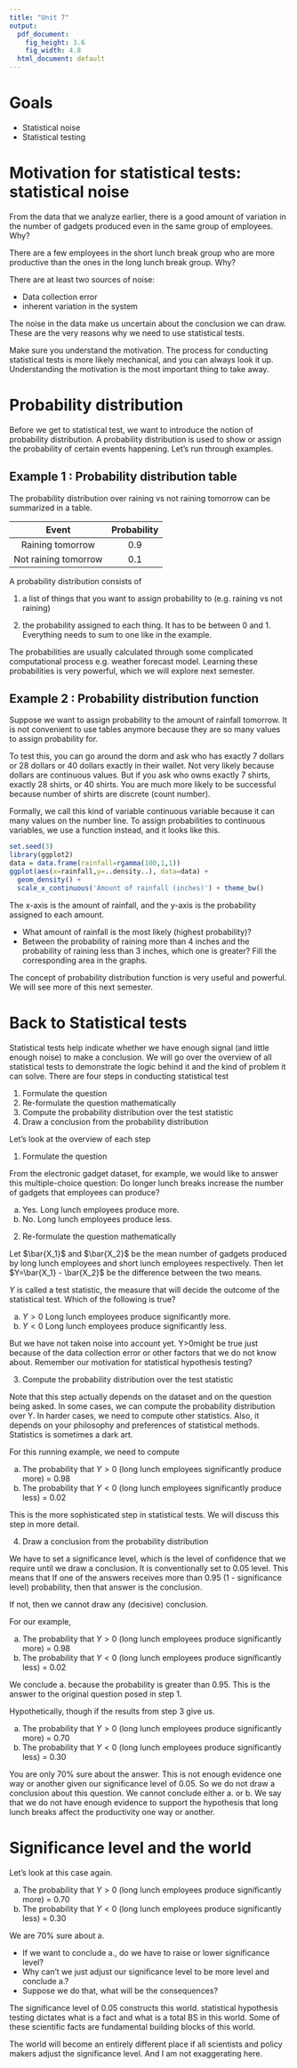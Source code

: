 ```yaml
---
title: "Unit 7"
output:
  pdf_document:
    fig_height: 3.6
    fig_width: 4.8
  html_document: default
---
```


# Goals

* Statistical noise
* Statistical testing

# Motivation for statistical tests: statistical noise 

From the data that we analyze earlier, there is a good amount of variation in the number of gadgets produced even in the same group of employees. Why?

There are a few employees in the short lunch break group who are more productive than the ones in the long lunch break group. Why? 

There are at least two sources of noise:

* Data collection error
* inherent variation in the system 

The noise in the data make us uncertain about the conclusion we can draw. These are the very reasons why we need to use statistical tests. 

Make sure you understand the motivation. The process for conducting statistical tests is more likely mechanical, and you can always look it up. Understanding the motivation is the most important thing to take away.

\pagebreak

# Probability distribution 

Before we get to statistical test, we want to introduce the notion of probability distribution. A probability distribution is used to show or assign the probability of certain events happening. Let’s run through examples.

## Example 1 : Probability distribution table
The probability distribution over raining vs not raining tomorrow can be summarized in a table. 

| Event                | Probability |
| :------------------: | :---------: |
| Raining tomorrow     | 0.9         |
| Not raining tomorrow | 0.1         |

A probability distribution consists of 

1) a list of things that you want to assign probability to (e.g. raining vs not raining) 

2) the probability assigned to each thing. It has to be between 0 and 1. Everything needs to sum to one like in the example. 

The probabilities are usually calculated through some complicated computational process e.g. weather forecast model. Learning these probabilities is very powerful, which we will explore next semester. 

\pagebreak

## Example 2 : Probability distribution function

Suppose we want to assign probability to the amount of rainfall tomorrow. It is not convenient to use tables anymore because they are so many values to assign probability for. 

To test this, you can go around the dorm and ask who has exactly 7 dollars or 28 dollars or 40 dollars exactly in their wallet. Not very likely because dollars are continuous values. But if you ask who owns exactly 7 shirts, exactly 28 shirts, or 40 shirts. You are much more likely to be successful because number of shirts are discrete (count number). 

Formally, we call this kind of variable continuous variable because it can many values on the number line.
To assign probabilities to continuous variables, we use a function instead, and it looks like this.

```r
set.seed(3)
library(ggplot2)
data = data.frame(rainfall=rgamma(100,1,1))
ggplot(aes(x=rainfall,y=..density..), data=data) + 
  geom_density() + 
  scale_x_continuous('Amount of rainfall (inches)') + theme_bw()
```

The x-axis is the amount of rainfall, and the y-axis is the probability assigned to each amount. 

* What amount of rainfall is the most likely (highest probability)?
* Between the probability of raining more than 4 inches and the probability of raining less than 3 inches, which one is greater? Fill the corresponding area in the graphs.

The concept of probability distribution function is very useful and powerful. We will see more of this next semester.

\pagebreak

# Back to Statistical tests

Statistical tests help indicate whether we have enough signal (and little enough noise) to make a conclusion. We will go over the overview of all statistical tests to demonstrate the logic behind it and the kind of problem it can solve.
There are four steps in conducting statistical test

1. Formulate the question
2. Re-formulate the question mathematically
3. Compute the probability distribution over the test statistic
4. Draw a conclusion from the probability distribution

Let’s look at the overview of each step

1. Formulate the question

From the electronic gadget dataset, for example, we would like to answer this multiple-choice question:
Do longer lunch breaks increase the number of gadgets that employees can produce?

a. Yes. Long lunch employees produce more.
b. No. Long lunch employees produce less.

2. Re-formulate the question mathematically

Let $\bar{X_1}$ and $\bar{X_2}$ be the mean number of gadgets produced by long lunch employees and short lunch employees respectively. Then let $Y=\bar{X_1} - \bar{X_2}$ be the difference between the two means. 

$Y$ is called a test statistic, the measure that will decide the outcome of the statistical test.
Which of the following is true?

a. $Y>0$ Long lunch employees produce significantly more.
b. $Y<0$ Long lunch employees produce significantly less.

But we have not taken noise into account yet. Y>0might be true just because of the data collection error or other factors that we do not know about.  Remember our motivation for statistical hypothesis testing? 

\pagebreak

3. Compute the probability distribution over the test statistic

Note that this step actually depends on the dataset and on the question being asked. In some cases, we can compute the probability distribution over Y. In harder cases, we need to compute other statistics. Also, it depends on your philosophy and preferences of statistical methods. Statistics is sometimes a dark art. 

For this running example, we need to compute 

a. The probability that $Y>0$ (long lunch employees significantly produce more) = 0.98
b. The probability that $Y<0$ (long lunch employees significantly produce less) = 0.02

This is the more sophisticated step in statistical tests. We will discuss this step in more detail.

4. Draw a conclusion from the probability distribution

We have to set a significance level, which is the level of confidence that we require until we draw a conclusion. It is conventionally set to 0.05 level. This means that 
If one of the answers receives more than 0.95 (1 - significance level) probability, then that answer is the conclusion.

If not, then we cannot draw any (decisive) conclusion.

For our example, 

a. The probability that $Y>0$ (long lunch employees produce significantly more) = 0.98
b. The probability that $Y<0$ (long lunch employees produce significantly less) = 0.02

We conclude a. because the probability is greater than 0.95.  This is the answer to the original question posed in step 1. 

Hypothetically, though if the results from step 3 give us. 

a. The probability that $Y>0$ (long lunch employees produce significantly more) = 0.70
b. The probability that $Y<0$ (long lunch employees produce significantly less) = 0.30

You are only 70% sure about the answer. This is not enough evidence one way or another given our significance level of 0.05. So we do not draw a conclusion about this question. We cannot conclude either a. or b.
We say that we do not have enough evidence to support the hypothesis that long lunch breaks affect the productivity one way or another. 

\pagebreak

# Significance level and the world

Let’s look at this case again.

a. The probability that $Y>0$ (long lunch employees produce significantly more) = 0.70
b. The probability that $Y<0$ (long lunch employees produce significantly less) = 0.30

We are 70% sure about a. 

* If we want to conclude a., do we have to raise or lower significance level?
* Why can’t we just adjust our significance level to be more level and conclude a.? 
* Suppose we do that, what will be the consequences?

The significance level of 0.05 constructs this world. statistical hypothesis testing dictates what is a fact and what is a total BS in this world. Some of these scientific facts are fundamental building blocks of this world. 

The world will become an entirely different place if all scientists and policy makers adjust the significance level. And I am not exaggerating here.
